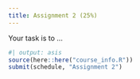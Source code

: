 ```yaml
---
title: Assignment 2 (25%)
---
```


Your task is to ...


```r
#| output: asis
source(here::here("course_info.R"))
submit(schedule, "Assignment 2")
```

